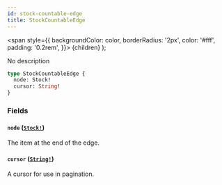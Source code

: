 ```yaml
---
id: stock-countable-edge
title: StockCountableEdge
---
```


<span
style={{
      backgroundColor: color,
      borderRadius: '2px',
      color: '#fff',
      padding: '0.2rem',
    }}>
{children}
</span>
);

No description

```graphql
type StockCountableEdge {
  node: Stock!
  cursor: String!
}
```

### Fields

#### `node` ([`Stock!`](/api-reference/objects/stock.mdx))

The item at the end of the edge.

#### `cursor` ([`String!`](/api-reference/scalars/string.mdx))

A cursor for use in pagination.
